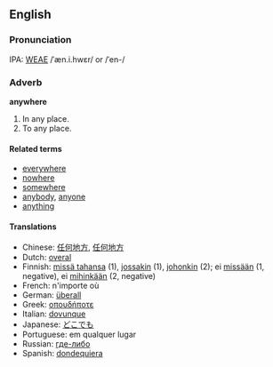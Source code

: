 ==English==
===Pronunciation===
IPA: [[WEAE]] /ˈæn.i.hwɛr/ or /ˈen-/

===Adverb===
'''anywhere'''

# In any place.
# To any place.

====Related terms====
*[[everywhere]]
*[[nowhere]]
*[[somewhere]]
*[[anybody]], [[anyone]]
*[[anything]]

====Translations====
*Chinese: [[任何地方]], [[任何地方]]
*Dutch: [[overal]]
*Finnish: [[missä tahansa]] (1), [[jossakin]] (1), [[johonkin]] (2); ei [[missään]] (1, negative), ei [[mihinkään]] (2, negative)
*French: n'importe où
*German: [[überall]]
*Greek: [[οπουδήποτε]]
*Italian: [[dovunque]]
*Japanese: [[どこでも]]
*Portuguese: em qualquer lugar
*Russian: [[где-либо]]
*Spanish: [[dondequiera]]